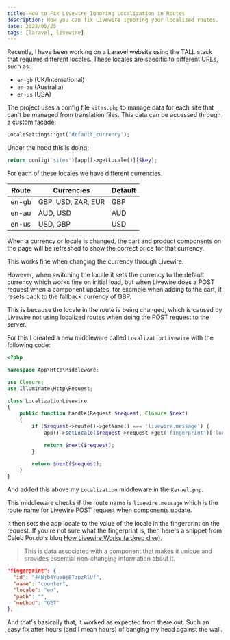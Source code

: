 ```yaml
---
title: How to Fix Livewire Ignoring Localization in Routes
description: How you can fix Livewire ignoring your localized routes.
date: 2022/05/25
tags: [laravel, livewire]
---
```


Recently, I have been working on a Laravel website using the TALL stack that
requires different locales. These locales are specific to different URLs, such
as:

- `en-gb` (UK/International)
- `en-au` (Australia)
- `en-us` (USA)

The project uses a config file `sites.php` to manage data for each site that
can't be managed from translation files. This data can be accessed through a
custom facade:

```php
LocaleSettings::get('default_currency');
```

Under the hood this is doing:

```php
return config('sites')[app()->getLocale()][$key];
```

For each of these locales we have different currencies.

| Route | Currencies         | Default |
| ----- | ------------------ | ------- |
| en-gb | GBP, USD, ZAR, EUR | GBP     |
| en-au | AUD, USD           | AUD     |
| en-us | USD, GBP           | USD     |

When a currency or locale is changed, the cart and product components on the
page will be refreshed to show the correct price for that currency.

This works fine when changing the currency through Livewire.

However, when switching the locale it sets the currency to the default currency
which works fine on initial load, but when Livewire does a POST request when a
component updates, for example when adding to the cart, it resets back to the
fallback currency of GBP.

This is because the locale in the route is being changed, which is caused by
Livewire not using localized routes when doing the POST request to the server.

For this I created a new middleware called `LocalizationLivewire` with the
following code:

```php
<?php

namespace App\Http\Middleware;

use Closure;
use Illuminate\Http\Request;

class LocalizationLivewire
{
    public function handle(Request $request, Closure $next)
    {
        if ($request->route()->getName() === 'livewire.message') {
            app()->setLocale($request->request->get('fingerprint')['locale']);

            return $next($request);
        }

        return $next($request);
    }
}
```

And added this above my `Localization` middleware in the `Kernel.php`.

This middleware checks if the route name is `livewire.message` which is the
route name for Livewire POST request when components update.

It then sets the app locale to the value of the locale in the fingerprint on the
request. If you're not sure what the fingerprint is, then here's a snippet from
Caleb Porzio's blog
[How Livewire Works (a deep dive)](https://calebporzio.com/how-livewire-works-a-deep-dive).

> This is data associated with a component that makes it unique and provides
> essential non-changing information about it.

```json
"fingerprint": {
  "id": "44Njb4Yue0jBTzpzRlUf",
  "name": "counter",
  "locale": "en",
  "path": "",
  "method": "GET"
},
```

And that's basically that, it worked as expected from there out. Such an easy
fix after hours (and I mean hours) of banging my head against the wall.
